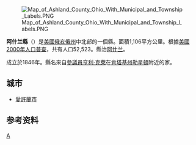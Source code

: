 {{Infobox U.S. County
| county = 阿什兰县
| state = 俄亥俄州
| en county = Ashland County
| en state = Ohio
| seal = 
| seallink = 
| founded = 1846年2月24日<ref name="odod">{{cite web |url = http://www.odod.state.oh.us/research/FILES/S0/Ashland.pdf |title = Ohio County Profiles: Ashland County |accessdate = 2007-04-28 |publisher = Ohio Department of Development |format = PDF |deadurl = yes |archiveurl = https://web.archive.org/web/20070508184858/http://www.odod.state.oh.us/research/FILES/S0/Ashland.pdf |archivedate = 2007-05-08 }}</ref>
| seat wl = Ashland
| largest city = Ashland
| area mi = 427
| area km = 1,106
| area land mi = 424
| area land km = 1,099
| area water mi = 2
| area water km = 6
| area percentage = 0.58%
| census yr = 2000
| pop = 52,523
| density mi = 49
| density km = 19
| time zone = 北美东部时区
| UTC offset = -5
| DST offset= -4
| footnotes = 
| web = www.ashlandcounty.org
| named for = "[[Ashland_(Henry_Clay_home)|Ashland]]", [[Henry_Clay|Henry Clay]]'s home 
|}} 

[[Image:Map_of_Ashland_County_Ohio_With_Municipal_and_Township_Labels.PNG|thumb]]

'''阿什兰縣'''（{{lang-en|Ashland County}}）是[[美國|美國]][[俄亥俄州|俄亥俄州]]中北部的一個縣。面積1,106平方公里。根據[[美國2000年人口普查|美國2000年人口普查]]，共有人口52,523。縣治[[阿什兰_(俄亥俄州)|阿什兰]]。 
    
成立於1846年。縣名來自[[美國參議院|參議員]][[亨利·克萊|亨利·克萊]]在[[肯塔基州|肯塔基州]][[勒星頓_(肯塔基州)|勒星頓]]附近的家。

==城市==
*[[愛許蘭市|愛許蘭市]]

==参考资料==
{{reflist}}
{{ohio-stub}}

[[Category:俄亥俄州行政區劃|A]]